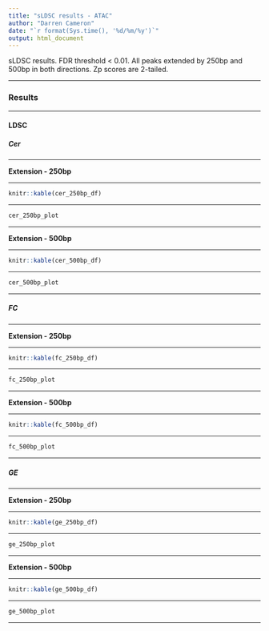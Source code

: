 ```yaml
---
title: "sLDSC results - ATAC"
author: "Darren Cameron"
date: "`r format(Sys.time(), '%d/%m/%y')`"
output: html_document
---
```


sLDSC results. FDR threshold < 0.01. All peaks extended by 250bp and 500bp in both directions. Zp scores are 2-tailed.

***

### **Results** {.tabset}

***

#### **LDSC** {.tabset}

##### **Cer**

***

**Extension - 250bp**

***

```R
knitr::kable(cer_250bp_df)
```

***

```R
cer_250bp_plot
```

***

**Extension - 500bp**

***

```R
knitr::kable(cer_500bp_df)
```

***

```R
cer_500bp_plot
```

***

##### **FC**

***

**Extension - 250bp**

***

```R
knitr::kable(fc_250bp_df)
```

***

```R
fc_250bp_plot
```

***

**Extension - 500bp**

***

```R
knitr::kable(fc_500bp_df)
```

***

```R
fc_500bp_plot
```

***

##### **GE**

***

**Extension - 250bp**

***

```R
knitr::kable(ge_250bp_df)
```

***

```R
ge_250bp_plot
```

***

**Extension - 500bp**

***

```R
knitr::kable(ge_500bp_df)
```

***

```R
ge_500bp_plot
```

***
